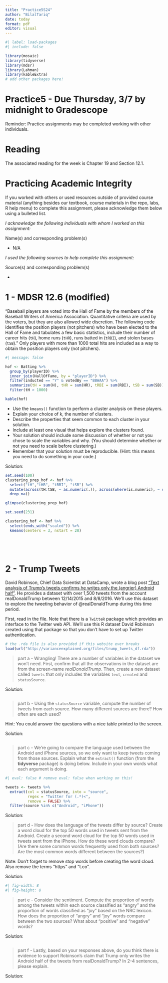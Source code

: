 ```yaml
---
title: "Practice5S24"
author: "BilalTariq"
date: today
format: pdf
editor: visual
---
```


```r
#| label: load-packages
#| include: false

library(mosaic)
library(tidyverse)
library(mdsr)
library(Lahman)
library(kableExtra)
# add other packages here!


```

# Practice5 - Due Thursday, 3/7 by midnight to Gradescope

Reminder: Practice assignments may be completed working with other individuals.

# Reading

The associated reading for the week is Chapter 19 and Section 12.1.

# Practicing Academic Integrity

If you worked with others or used resources outside of provided course material (anything besides our textbook, course materials in the repo, labs, R help menu) to complete this assignment, please acknowledge them below using a bulleted list.

<!-- ~~~~~~~~~~~~~~~~ YOU MAY BEGIN EDITING BELOW THIS LINE ~~~~~~~~~~~~~~~~ -->

*I acknowledge the following individuals with whom I worked on this assignment:*

Name(s) and corresponding problem(s)

-   N/A

*I used the following sources to help complete this assignment:*

Source(s) and corresponding problem(s)

-   

\newpage

<!-- PROBLEM 1 ---------------------------------------------------------------->

# 1 - MDSR 12.6 (modified)

"Baseball players are voted into the Hall of Fame by the members of the Baseball Writers of America Association. Quantitative criteria are used by the voters, but they are also allowed wide discretion. The following code identifies the position players (not pitchers) who have been elected to the Hall of Fame and tabulates a few basic statistics, include their number of career hits (`tH`), home runs (`tHR`), runs batted in (`tRBI`), and stolen bases (`tSB`)." Only players with more than 1000 total hits are included as a way to obtain the position players only (not pitchers).

```r
#| message: false

hof <- Batting %>%
  group_by(playerID) %>%
  inner_join(HallOfFame, by = "playerID") %>%
  filter(inducted == "Y" & votedBy == "BBWAA") %>%
  summarize(tH = sum(H), tHR = sum(HR), tRBI = sum(RBI), tSB = sum(SB)) %>%
  filter(tH > 1000)

kable(hof)

```

-   Use the `kmeans()` function to perform a cluster analysis on these players.
-   Explain your choice of $k$, the number of clusters.
-   Describe the properties that seem common to each cluster in your solution.
-   Include at least one visual that helps explore the clusters found.
-   Your solution should include some discussion of whether or not you chose to scale the variables and why. (You should determine whether or not you need to scale before clustering.)
-   Remember that your solution must be reproducible. (Hint: this means you need to do something in your code.)

Solution:

```r

set.seed(100)
clustering_prep_hof <- hof %>% 
  select("tH","tHR", "tRBI", "tSB") %>%
  mutate(across(tH:tSB, ~ as.numeric(.)), across(where(is.numeric), ~ scale(.)[,1], .names = "{.col}_scaled")) %>%
  drop_na()

glimpse(clustering_prep_hof)

set.seed(231)

clustering_hof <- hof %>%
  select(ends_with("scaled")) %>%
  kmeans(centers = 3, nstart = 20)

  
  



```

<!-- Have you committed and/or pushed yet? -->

\newpage

<!-- PROBLEM 2 ---------------------------------------------------------------->

# 2 - Trump Tweets

David Robinson, Chief Data Scientist at DataCamp, wrote a blog post ["Text analysis of Trump's tweets confirms he writes only the (angrier) Android half"](http://varianceexplained.org/r/trump-tweets/). He provides a dataset with over 1,500 tweets from the account realDonaldTrump between 12/14/2015 and 8/8/2016. We'll use this dataset to explore the tweeting behavior of @realDonaldTrump during this time period.

First, read in the file. Note that there is a `TwitteR` package which provides an interface to the Twitter web API. We'll use this R dataset David Robinson created using that package so that you don't have to set up Twitter authentication.

```r
# the .rda file is also provided if this website ever breaks
load(url("http://varianceexplained.org/files/trump_tweets_df.rda"))
```

> part a - Wrangling! There are a number of variables in the dataset we won't need. First, confirm that all the observations in the dataset are from the screen-name *realDonaldTrump*. Then, create a new dataset called `tweets` that only includes the variables `text`, `created` and `statusSource`.

Solution:

```r

```

> part b - Using the `statusSource` variable, compute the number of tweets from each source. How many different sources are there? How often are each used?

Hint: You could answer the questions with a nice table printed to the screen.

Solution:

```r

```

> part c - We're going to compare the language used between the Android and iPhone sources, so we only want to keep tweets coming from those sources. Explain what the `extract()` function (from the **tidyverse** package) is doing below. Include in your own words what each argument is doing.

```r
#| eval: false # remove eval: false when working on this!

tweets <- tweets %>%
  extract(col = statusSource, into = "source",
          regex = "Twitter for (.*)<",
          remove = FALSE) %>%
  filter(source %in% c("Android", "iPhone"))
```

Solution:

> part d - How does the language of the tweets differ by source? Create a word cloud for the top 50 words used in tweets sent from the Android. Create a second word cloud for the top 50 words used in tweets sent from the iPhone. How do these word clouds compare? (Are there some common words frequently used from both sources? Are the most common words different between the sources?)

Note: Don't forget to remove stop words before creating the word cloud. Also remove the terms "https" and "t.co".

Solution:

```r
#| fig-width: 8
#| fig-height: 8

```

> part e - Consider the sentiment. Compute the proportion of words among the tweets within each source classified as "angry" and the proportion of words classified as "joy" based on the NRC lexicon. How does the proportion of "angry" and "joy" words compare between the two sources? What about "positive" and "negative" words?

Solution:

```r

```

> part f - Lastly, based on your responses above, do you think there is evidence to support Robinson's claim that Trump only writes the Android half of the tweets from realDonaldTrump? In 2-4 sentences, please explain.

Solution:

```{=html}
<!--
Knit, commit, and push, including the final renamed pdf, to your repo. Then, upload the .pdf to Gradescope before the deadline. 
-->
```
